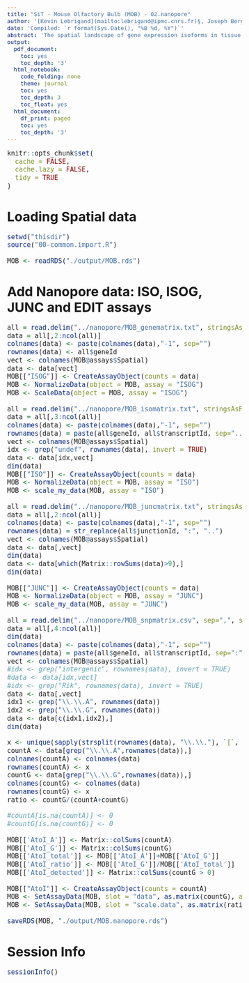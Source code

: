 ```yaml
---
title: "SiT - Mouse Olfactory Bulb (MOB) - 02.nanopore"
author: '[Kevin Lebrigand](mailto:lebrigand@ipmc.cnrs.fr)§, Joseph Bergenstråhle §, Kim Thrane §, Annelie Mollbrink, Pascal Barbry, Rainer Waldmann and Joakim Lundeberg'
date: 'Compiled: `r format(Sys.Date(), "%B %d, %Y")`'
abstract: 'The spatial landscape of gene expression isoforms in tissue sections.'
output:
  pdf_document:
    toc: yes
    toc_depth: '3'
  html_notebook:
    code_folding: none
    theme: journal
    toc: yes
    toc_depth: 3
    toc_float: yes
  html_document:
    df_print: paged
    toc: yes
    toc_depth: '3'
---
```


<style type="text/css">

body, td {
   font-size: 15px;
}
code.r{
  font-size: 15px;
}
pre {
  font-size: 15px
}
</style>

```r
knitr::opts_chunk$set(
  cache = FALSE,
  cache.lazy = FALSE,
  tidy = TRUE
)
```

# Loading Spatial data

```r

setwd("thisdir")
source("00-common.import.R")

MOB <- readRDS("./output/MOB.rds")

```

# Add Nanopore data: ISO, ISOG, JUNC and EDIT assays

```r

all = read.delim("../nanopore/MOB_genematrix.txt", stringsAsFactors = F)
data = all[,2:ncol(all)]
colnames(data) <- paste(colnames(data),"-1", sep="")
rownames(data) <- all$geneId
vect <- colnames(MOB@assays$Spatial)
data <- data[vect]
MOB[["ISOG"]] <- CreateAssayObject(counts = data)
MOB <- NormalizeData(object = MOB, assay = "ISOG")
MOB <- ScaleData(object = MOB, assay = "ISOG")

all = read.delim("../nanopore/MOB_isomatrix.txt", stringsAsFactors = F)
data = all[,3:ncol(all)]
colnames(data) <- paste(colnames(data),"-1", sep="")
rownames(data) = paste(all$geneId, all$transcriptId, sep="..")
vect <- colnames(MOB@assays$Spatial)
idx <- grep("undef", rownames(data), invert = TRUE)
data <- data[idx,vect]
dim(data)
MOB[["ISO"]] <- CreateAssayObject(counts = data)
MOB <- NormalizeData(object = MOB, assay = "ISO")
MOB <- scale_my_data(MOB, assay = "ISO")

all = read.delim("../nanopore/MOB_juncmatrix.txt", stringsAsFactors = F)
data = all[,2:ncol(all)]
colnames(data) <- paste(colnames(data),"-1", sep="")
rownames(data) = str_replace(all$junctionId, ":", "..")
vect <- colnames(MOB@assays$Spatial)
data <- data[,vect]
dim(data)
data <- data[which(Matrix::rowSums(data)>9),]
dim(data)

MOB[["JUNC"]] <- CreateAssayObject(counts = data)
MOB <- NormalizeData(object = MOB, assay = "JUNC")
MOB <- scale_my_data(MOB, assay = "JUNC")

all = read.delim("../nanopore/MOB_snpmatrix.csv", sep=",", stringsAsFactors = F)
data = all[,4:ncol(all)]
dim(data)
colnames(data) <- paste(colnames(data),"-1", sep="")
rownames(data) = paste(all$geneId, all$transcriptId, sep=":")
vect <- colnames(MOB@assays$Spatial)
#idx <- grep("intergenic", rownames(data), invert = TRUE)
#data <- data[idx,vect]
#idx <- grep("Rik", rownames(data), invert = TRUE)
data <- data[,vect]
idx1 <- grep("\\.\\.A", rownames(data))
idx2 <- grep("\\.\\.G", rownames(data))
data <- data[c(idx1,idx2),]
dim(data)

x <- unique(sapply(strsplit(rownames(data), "\\.\\."), `[`, 1))
countA <- data[grep("\\.\\.A",rownames(data)),]
colnames(countA) <- colnames(data)
rownames(countA) <- x
countG <- data[grep("\\.\\.G",rownames(data)),]
colnames(countG) <- colnames(data)
rownames(countG) <- x
ratio <- countG/(countA+countG)

#countA[is.na(countA)] <- 0
#countG[is.na(countG)] <- 0

MOB[['AtoI_A']] <- Matrix::colSums(countA)
MOB[['AtoI_G']] <- Matrix::colSums(countG)
MOB[['AtoI_total']] <- MOB[['AtoI_A']]+MOB[['AtoI_G']]
MOB[['AtoI_ratio']] <- MOB[['AtoI_G']]/MOB[['AtoI_total']]
MOB[['AtoI_detected']] <- Matrix::colSums(countG > 0)

MOB[["AtoI"]] <- CreateAssayObject(counts = countA)
MOB <- SetAssayData(MOB, slot = "data", as.matrix(countG), assay = "AtoI")
MOB <- SetAssayData(MOB, slot = "scale.data", as.matrix(ratio), assay = "AtoI")

saveRDS(MOB, "./output/MOB.nanopore.rds")

```

# Session Info

```r
sessionInfo()
```


